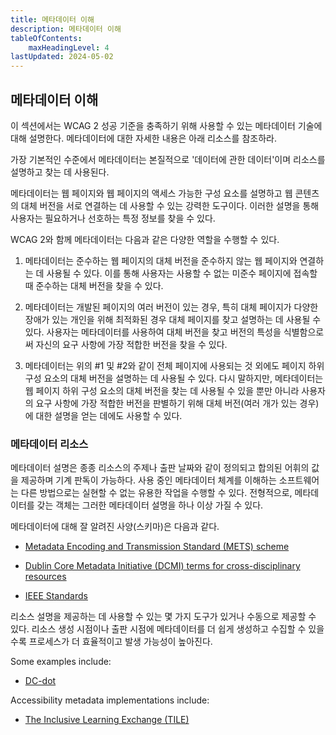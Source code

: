 ```yaml
---
title: 메타데이터 이해
description: 메타데이터 이해
tableOfContents:
    maxHeadingLevel: 4
lastUpdated: 2024-05-02
---
```



## 메타데이터 이해

이 섹션에서는 WCAG 2 성공 기준을 충족하기 위해 사용할 수 있는 메타데이터 기술에 대해 설명한다. 메타데이터에 대한 자세한 내용은 아래 리소스를 참조하라.

가장 기본적인 수준에서 메타데이터는 본질적으로 '데이터에 관한 데이터'이며 리소스를 설명하고 찾는 데 사용된다.

메타데이터는 웹 페이지와 웹 페이지의 액세스 가능한 구성 요소를 설명하고 웹 콘텐츠의 대체 버전을 서로 연결하는 데 사용할 수 있는 강력한 도구이다. 이러한 설명을 통해 사용자는 필요하거나 선호하는 특정 정보를 찾을 수 있다.

WCAG 2와 함께 메타데이터는 다음과 같은 다양한 역할을 수행할 수 있다.

1.  메타데이터는 준수하는 웹 페이지의 대체 버전을 준수하지 않는 웹 페이지와 연결하는 데 사용될 수 있다. 이를 통해 사용자는 사용할 수 없는 미준수 페이지에 접속할 때 준수하는 대체 버전을 찾을 수 있다.
    
2.  메타데이터는 개발된 페이지의 여러 버전이 있는 경우, 특히 대체 페이지가 다양한 장애가 있는 개인을 위해 최적화된 경우 대체 페이지를 찾고 설명하는 데 사용될 수 있다. 사용자는 메타데이터를 사용하여 대체 버전을 찾고 버전의 특성을 식별함으로써 자신의 요구 사항에 가장 적합한 버전을 찾을 수 있다.
    
3.  메타데이터는 위의 #1 및 #2와 같이 전체 페이지에 사용되는 것 외에도 페이지 하위 구성 요소의 대체 버전을 설명하는 데 사용될 수 있다. 다시 말하지만, 메타데이터는 웹 페이지 하위 구성 요소의 대체 버전을 찾는 데 사용될 수 있을 뿐만 아니라 사용자의 요구 사항에 가장 적합한 버전을 판별하기 위해 대체 버전(여러 개가 있는 경우)에 대한 설명을 얻는 데에도 사용할 수 있다.
    

### 메타데이터 리소스

메타데이터 설명은 종종 리소스의 주제나 출판 날짜와 같이 정의되고 합의된 어휘의 값을 제공하며 기계 판독이 가능하다. 사용 중인 메타데이터 체계를 이해하는 소프트웨어는 다른 방법으로는 실현할 수 없는 유용한 작업을 수행할 수 있다. 전형적으로, 메타데이터를 갖는 객체는 그러한 메타데이터 설명을 하나 이상 가질 수 있다.

메타데이터에 대해 잘 알려진 사양(스키마)은 다음과 같다.

*   [Metadata Encoding and Transmission Standard (METS) scheme](http://www.loc.gov/standards/mets/)
    
*   [Dublin Core Metadata Initiative (DCMI) terms for cross-disciplinary resources](http://dublincore.org)
    
*   [IEEE Standards](http://www.ieee.org/index.html)
    

리소스 설명을 제공하는 데 사용할 수 있는 몇 가지 도구가 있거나 수동으로 제공할 수 있다. 리소스 생성 시점이나 출판 시점에 메타데이터를 더 쉽게 생성하고 수집할 수 있을수록 프로세스가 더 효율적이고 발생 가능성이 높아진다.

Some examples include:

*   [DC-dot](http://www.ukoln.ac.uk/metadata/dcdot/)
    

Accessibility metadata implementations include:

*   [The Inclusive Learning Exchange (TILE)](http://barrierfree.ca/tile/)
    

